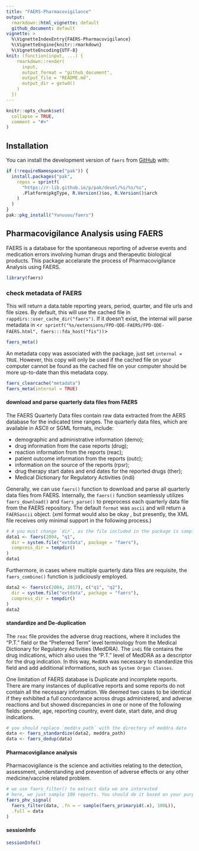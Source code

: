 ```yaml
---
title: "FAERS-Pharmacovigilance"
output: 
  rmarkdown::html_vignette: default
  github_document: default
vignette: >
  %\VignetteIndexEntry{FAERS-Pharmacovigilance}
  %\VignetteEngine{knitr::rmarkdown}
  %\VignetteEncoding{UTF-8}
knit: (function(input, ...) {
    rmarkdown::render(
      input,
      output_format = "github_document",
      output_file = "README.md",
      output_dir = getwd()
    )
  })
---
```


```r
knitr::opts_chunk$set(
  collapse = TRUE,
  comment = "#>"
)
```

## Installation

You can install the development version of `faers` from [GitHub](https://github.com/) with:

```r
if (!requireNamespace("pak")) {
  install.packages("pak",
    repos = sprintf(
      "https://r-lib.github.io/p/pak/devel/%s/%s/%s",
      .Platform$pkgType, R.Version()$os, R.Version()$arch
    )
  )
}
pak::pkg_install("Yunuuuu/faers")
```

## Pharmacovigilance Analysis using FAERS

FAERS is a database for the spontaneous reporting of adverse events and
medication errors involving human drugs and therapeutic biological products.
This package accelarate the process of Pharmacovigilance Analysis using FAERS.

```r
library(faers)
```

### check metadata of FAERS
This will return a data.table reporting years, period, quarter, and file urls
and file sizes. By default, this will use the cached file in
`rappdirs::user_cache_dir("faers")`.  If it doesn't exist, the internal will
parse metadata in <`r sprintf("%s/extensions/FPD-QDE-FAERS/FPD-QDE-FAERS.html",
faers:::fda_host("fis"))`> 
```r
faers_meta()
```

An metadata copy was associated with the package, just set `internal = TRUE`.
However, this copy will only be used if the cached file on your computer cannot
be found as the cached file on your computer should be more up-to-date than this
metadata copy.
```r
faers_clearcache("metadata")
faers_meta(internal = TRUE)
```

#### download and parse quarterly data files from FAERS
The FAERS Quarterly Data files contain raw data extracted from the AERS database
for the indicated time ranges. The quarterly data files, which are available in ASCII or SGML formats, include: 

- demographic and administrative information (demo);
- drug information from the case reports (drug);
- reaction information from the reports (reac);
- patient outcome information from the reports (outc);
- information on the source of the reports (rpsr); 
- drug therapy start dates and end dates for the reported drugs (ther); 
- Medical Dictionary for Regulatory Activities (indi)

Generally, we can use `faers()` function to download and parse all quarterly
data files from FAERS. Internally, the `faers()` function seamlessly utilizes
`faers_download()` and `faers_parse()` to preprocess each quarterly data file
from the FAERS repository. The
default `format` was `ascii` and will return a `FAERSascii` object. (xml format
would also be okay , but presently, the XML file receives only minimal support
in the following process.)

```r
# # you must change `dir`, as the file included in the package is sampled
data1 <- faers(2004, "q1",
  dir = system.file("extdata", package = "faers"),
  compress_dir = tempdir()
)
data1
```

Furthermore, in cases where multiple quarterly data files are requisite, the
`faers_combine()` function is judiciously employed. 
```r
data2 <- faers(c(2004, 2017), c("q1", "q2"),
  dir = system.file("extdata", package = "faers"),
  compress_dir = tempdir()
)
data2
```

#### standardize and De-duplication
The `reac` file provides the adverse drug reactions, where it includes the
“P.T.” field or the “Preferred Term” level terminology from the Medical
Dictionary for Regulatory Activities (MedDRA). The `indi` file contains the drug
indications, which also uses the “P.T.” level of MedDRA as a descriptor for the
drug indication. In this way, `MedDRA` was necessary to standardize this field
and add additional informations, such as `System Organ Classes`. 

One limitation of FAERS database is Duplicate and incomplete reports. There are
many instances of duplicative reports and some reports do not contain all the
necessary information. We deemed two cases to be identical if they exhibited a
full concordance across drugs administered, and adverse reactions and but showed
discrepancies in one or none of the following fields: gender, age, reporting
country, event date, start date, and drug indications. 

```r
# you should replace `meddra_path` with the directory of meddra data
data <- faers_standardize(data2, meddra_path)
data <- faers_dedup(data)
```

#### Pharmacovigilance analysis
Pharmacovigilance is the science and activities relating to the detection,
assessment, understanding and prevention of adverse effects or any other
medicine/vaccine related problem. 

```r
# we use faers_filter() to extract data we are interested
# here, we just sample 100 reports. You should do it based on your purpose.
faers_phv_signal(
  faers_filter(data, .fn = ~ sample(faers_primaryid(.x), 100L)),
  .full = data
)
```

#### sessionInfo
```r
sessionInfo()
```
